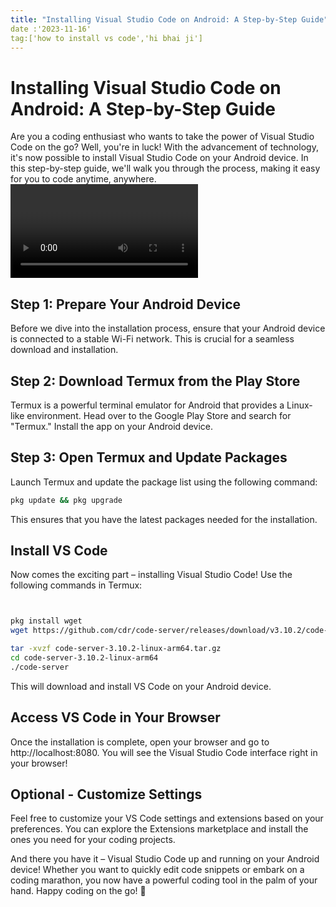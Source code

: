 ```yaml
---
title: "Installing Visual Studio Code on Android: A Step-by-Step Guide"
date :'2023-11-16'
tag:['how to install vs code','hi bhai ji']
---
```


# Installing Visual Studio Code on Android: A Step-by-Step Guide

Are you a coding enthusiast who wants to take the power of Visual Studio Code on the go? Well, you're in luck! With the advancement of technology, it's now possible to install Visual Studio Code on your Android device. In this step-by-step guide, we'll walk you through the process, making it easy for you to code anytime, anywhere.
<Video id="23456hEB">
## Step 1: Prepare Your Android Device

Before we dive into the installation process, ensure that your Android device is connected to a stable Wi-Fi network. This is crucial for a seamless download and installation.

## Step 2: Download Termux from the Play Store

Termux is a powerful terminal emulator for Android that provides a Linux-like environment. Head over to the Google Play Store and search for "Termux." Install the app on your Android device.

## Step 3: Open Termux and Update Packages

Launch Termux and update the package list using the following command:

```bash
pkg update && pkg upgrade
```

This ensures that you have the latest packages needed for the installation.

## Install VS Code
Now comes the exciting part – installing Visual Studio Code! Use the following commands in Termux:

```bash


pkg install wget
wget https://github.com/cdr/code-server/releases/download/v3.10.2/code-server-3.10.2-linux-arm64.tar.gz
```
```bash
tar -xvzf code-server-3.10.2-linux-arm64.tar.gz
cd code-server-3.10.2-linux-arm64
./code-server

```
This will download and install VS Code on your Android device.

## Access VS Code in Your Browser
Once the installation is complete, open your browser and go to http://localhost:8080. You will see the Visual Studio Code interface right in your browser!

## Optional - Customize Settings
Feel free to customize your VS Code settings and extensions based on your preferences. You can explore the Extensions marketplace and install the ones you need for your coding projects.

And there you have it – Visual Studio Code up and running on your Android device! Whether you want to quickly edit code snippets or embark on a coding marathon, you now have a powerful coding tool in the palm of your hand. Happy coding on the go! 🚀